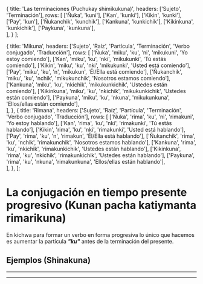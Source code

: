 
  {
    title: 'Las terminaciones (Puchukay shimikukuna)',
    headers: ['Sujeto', 'Terminación'],
    rows: [
      ['Ñuka', 'kuni'],
      ['Kan', 'kunki'],
      ['Kikin', 'kunki'],
      ['Pay', 'kun'],
      ['Ñukanchik',	'kunchik'],
      ['Kankuna',	'kunkichik'],
      ['Kikinkuna', 'kunkichik'],
      ['Paykuna',	'kunkuna'],           
    ],
  }
];

  {
    title: 'Mikuna',
    headers: ['Sujeto', 'Raíz', 'Partícula', 'Terminación', 'Verbo conjugado', 'Traducción'],
    rows: [
      ['Ñuka', 'miku', 'ku', 'ni', 'mikukuni', 'Yo estoy comiendo'],
      ['Kan', 'miku', 'ku', 'nki', 'mikukunki', 'Tú estás comiendo'],
      ['Kikin',	'miku',	'ku',	'nki',	'mikukunki',	'Usted está comiendo'],
      ['Pay',	'miku',	'ku',	'n',	'mikukun',	'Él/Ella está comiendo'],
      ['Ñukanchik',	'miku',	'ku',	'nchik',	'mikukunchik',	'Nosotros estamos comiendo'],
      ['Kankuna',	'miku',	'ku',	'nkichik',	'mikukunkichik',	'Ustedes están comiendo'],
      ['Kikinkuna',	'miku',	'ku',	'nkichik',	'mikukunkichik',	'Ustedes están comiendo'],
      ['Paykuna',	'miku',	'ku',	'nkuna',	'mikukunkuna',	'Ellos/ellas están comiendo'],        
    ],
  },
  {
    title: 'Rimana',
    headers: ['Sujeto', 'Raíz', 'Partícula', 'Terminación', 'Verbo conjugado', 'Traducción'],
    rows: [
      ['Ñuka', 'rima', 'ku', 'ni', 'rimakuni', 'Yo estoy hablando'],
      ['Kan', 'rima', 'ku', 'nki', 'rimakunki', 'Tú estás hablando'],
      ['Kikin',	'rima', 'ku',	'nki',	'rimakunki',	'Usted está hablando'],
      ['Pay',	'rima',	'ku',	'n',	'rimakun',	'Él/Ella está hablando'],
      ['Ñukanchik',	'rima', 'ku',	'nchik',	'rimakunchik',	'Nosotros estamos hablando'],
      ['Kankuna',	'rima', 'ku',	'nkichik',	'rimakunkichik',	'Ustedes están hablando'],
      ['Kikinkuna',	'rima', 'ku',	'nkichik',	'rimakunkichik',	'Ustedes están hablando'],
      ['Paykuna',	'rima', 'ku',	'nkuna',	'rimakunkuna',	'Ellos/ellas están hablando'],        
    ],
  },
];

# **La conjugación en tiempo presente progresivo (Kunan pacha katiymanta rimarikuna)**
En kichwa para formar un verbo en forma progresiva lo único que hacemos es aumentar la partícula ***"ku"*** antes de la terminación del presente.
<TablesWithTabs tables={tablesData} />
## **Ejemplos (Shinakuna)**
<TablesWithTabs tables={tablesData2} />
<hr />
<ComicSpeechBubble text="!Excelente trabajo! Esto concluye la lección de la conjugación en tiempo presente progresivo." character = "humuFeliz"/>
<hr />
<Quiz lecture="grammar-10" />
